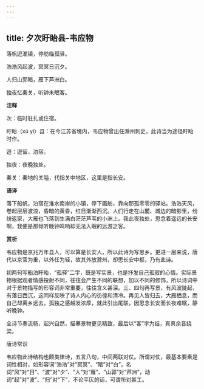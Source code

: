 ```yaml
---
---
---
```

title: 夕次盱眙县-韦应物
---

落帆逗淮镇，停舫临孤驿。

浩浩风起波，冥冥日沉夕。

人归山郭暗，雁下芦洲白。

独夜忆秦关，听钟未眠客。

**注释**

次：临时驻扎或住宿。

盱眙（xū yí）县：在今江苏省境内，韦应物曾出任滁州刺史，此诗当为途径盱眙时作。

逗：逗留，泊宿。

独夜：夜晚独处。

秦关：秦地的关隘，代指关中地区，这里是指长安。

**语译**

落下船帆，泊宿在淮水南岸的小镇，停下画舫，靠向那孤零零的驿站。浩浩天风，卷起层层波浪，昏暗的黄昏，红日渐渐西沉。人们行走在山麓、城边的暗影里，纷纷返家，大雁也飞落到生满白茫茫芦苇的小洲上。我此夜独处，思念着遥远的长安啊，我便是那倾听晚钟鸣响却无法入眠的远游之客。

**赏析**

韦应物是京兆万年县人，可以算是长安人，所以此诗为写思乡。更进一层来说，唐代以京官为重，以外任为轻，故其外放滁州，却思长安中枢，乃有此诗。

初两句写船泊盱眙，“孤驿”二字，既是写实景，也是抒发自己孤寂的心情。实际景物根据观者情感投射不同，往往会产生不同的联想，加以不同的修饰，所以诗词中对于景物描写的形容词非常重要，往往含义甚深。三、四句再写景，有风波陡起，有落日西沉，这同样反映了诗人内心的彷徨和清冷。再见人皆归去，大雁栖息，而自己却离乡远去，孤独之感越发浓厚，就此引出尾联，因思念长安而长夜难眠，静听晚钟。

全诗节奏流畅，起兴自然，描摹景物更见精致，最后以“客”字为结，真真余音绕梁。

唐诗常识

韦应物此诗结构也颇类律诗，五言八句，中间两联对仗。所谓对仗，最基本要素是词性相对，如形容词“浩浩”对“冥冥”、“暗”对“白”，名词“风”对“日”、“波”对“夕”、“人”对“雁”、“山郭”对“芦洲”，动词“起”对“波”、“归”对“下”，不论平仄的话，可谓所对甚工。